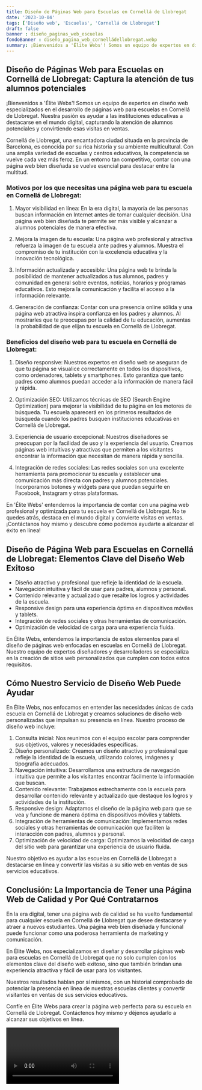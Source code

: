 ```yaml
---
title: Diseño de Páginas Web para Escuelas en Cornellá de Llobregat
date: '2023-10-04'
tags: ['Diseño web', 'Escuelas', 'Cornellá de Llobregat']
draft: false
banner : diseño_paginas_web_escuelas
fondoBanner : diseño_pagina_web_cornelládellobregat.webp
summary: ¡Bienvenidos a 'Élite Webs'! Somos un equipo de expertos en diseño web especializados en el desarrollo de páginas web para escuelas en Cornellá de Llobregat. Nuestra pasión es ayudar a las instituciones educativas a destacarse en el mundo digital, capturando la atención de alumnos potenciales y convirtiendo esas visitas en ventas.
---
```


## Diseño de Páginas Web para Escuelas en Cornellá de Llobregat: Captura la atención de tus alumnos potenciales

¡Bienvenidos a 'Élite Webs'! Somos un equipo de expertos en diseño web especializados en el desarrollo de páginas web para escuelas en Cornellá de Llobregat. Nuestra pasión es ayudar a las instituciones educativas a destacarse en el mundo digital, capturando la atención de alumnos potenciales y convirtiendo esas visitas en ventas.

Cornellá de Llobregat, una encantadora ciudad situada en la provincia de Barcelona, es conocida por su rica historia y su ambiente multicultural. Con una amplia variedad de escuelas y centros educativos, la competencia se vuelve cada vez más feroz. En un entorno tan competitivo, contar con una página web bien diseñada se vuelve esencial para destacar entre la multitud.

### Motivos por los que necesitas una página web para tu escuela en Cornellá de Llobregat:

1. Mayor visibilidad en línea: En la era digital, la mayoría de las personas buscan información en Internet antes de tomar cualquier decisión. Una página web bien diseñada te permite ser más visible y alcanzar a alumnos potenciales de manera efectiva.

2. Mejora la imagen de tu escuela: Una página web profesional y atractiva refuerza la imagen de tu escuela ante padres y alumnos. Muestra el compromiso de tu institución con la excelencia educativa y la innovación tecnológica.

3. Información actualizada y accesible: Una página web te brinda la posibilidad de mantener actualizados a tus alumnos, padres y comunidad en general sobre eventos, noticias, horarios y programas educativos. Esto mejora la comunicación y facilita el acceso a la información relevante.

4. Generación de confianza: Contar con una presencia online sólida y una página web atractiva inspira confianza en los padres y alumnos. Al mostrarles que te preocupas por la calidad de tu educación, aumentas la probabilidad de que elijan tu escuela en Cornellá de Llobregat.

### Beneficios del diseño web para tu escuela en Cornellá de Llobregat:

1. Diseño responsive: Nuestros expertos en diseño web se aseguran de que tu página se visualice correctamente en todos los dispositivos, como ordenadores, tablets y smartphones. Esto garantiza que tanto padres como alumnos puedan acceder a la información de manera fácil y rápida.

2. Optimización SEO: Utilizamos técnicas de SEO (Search Engine Optimization) para mejorar la visibilidad de tu página en los motores de búsqueda. Tu escuela aparecerá en los primeros resultados de búsqueda cuando los padres busquen instituciones educativas en Cornellá de Llobregat.

3. Experiencia de usuario excepcional: Nuestros diseñadores se preocupan por la facilidad de uso y la experiencia del usuario. Creamos páginas web intuitivas y atractivas que permiten a los visitantes encontrar la información que necesitan de manera rápida y sencilla.

4. Integración de redes sociales: Las redes sociales son una excelente herramienta para promocionar tu escuela y establecer una comunicación más directa con padres y alumnos potenciales. Incorporamos botones y widgets para que puedan seguirte en Facebook, Instagram y otras plataformas.

En 'Élite Webs' entendemos la importancia de contar con una página web profesional y optimizada para tu escuela en Cornellá de Llobregat. No te quedes atrás, destaca en el mundo digital y convierte visitas en ventas. ¡Contáctanos hoy mismo y descubre cómo podemos ayudarte a alcanzar el éxito en línea!

<GifSeo />

<Cta />

## Diseño de Página Web para Escuelas en Cornellá de Llobregat: Elementos Clave del Diseño Web Exitoso

- Diseño atractivo y profesional que refleje la identidad de la escuela.
- Navegación intuitiva y fácil de usar para padres, alumnos y personal.
- Contenido relevante y actualizado que resalte los logros y actividades de la escuela.
- Responsive design para una experiencia óptima en dispositivos móviles y tablets.
- Integración de redes sociales y otras herramientas de comunicación.
- Optimización de velocidad de carga para una experiencia fluida.

En Élite Webs, entendemos la importancia de estos elementos para el diseño de páginas web enfocadas en escuelas en Cornellá de Llobregat. Nuestro equipo de expertos diseñadores y desarrolladores se especializa en la creación de sitios web personalizados que cumplen con todos estos requisitos.

## Cómo Nuestro Servicio de Diseño Web Puede Ayudar

En Élite Webs, nos enfocamos en entender las necesidades únicas de cada escuela en Cornellá de Llobregat y creamos soluciones de diseño web personalizadas que impulsan su presencia en línea. Nuestro proceso de diseño web incluye:

1. Consulta inicial: Nos reunimos con el equipo escolar para comprender sus objetivos, valores y necesidades específicas.
2. Diseño personalizado: Creamos un diseño atractivo y profesional que refleje la identidad de la escuela, utilizando colores, imágenes y tipografía adecuados.
3. Navegación intuitiva: Desarrollamos una estructura de navegación intuitiva que permite a los visitantes encontrar fácilmente la información que buscan.
4. Contenido relevante: Trabajamos estrechamente con la escuela para desarrollar contenido relevante y actualizado que destaque los logros y actividades de la institución.
5. Responsive design: Adaptamos el diseño de la página web para que se vea y funcione de manera óptima en dispositivos móviles y tablets.
6. Integración de herramientas de comunicación: Implementamos redes sociales y otras herramientas de comunicación que faciliten la interacción con padres, alumnos y personal.
7. Optimización de velocidad de carga: Optimizamos la velocidad de carga del sitio web para garantizar una experiencia de usuario fluida.

Nuestro objetivo es ayudar a las escuelas en Cornellá de Llobregat a destacarse en línea y convertir las visitas a su sitio web en ventas de sus servicios educativos.

## Conclusión: La Importancia de Tener una Página Web de Calidad y Por Qué Contratarnos

En la era digital, tener una página web de calidad se ha vuelto fundamental para cualquier escuela en Cornellá de Llobregat que desee destacarse y atraer a nuevos estudiantes. Una página web bien diseñada y funcional puede funcionar como una poderosa herramienta de marketing y comunicación.

En Élite Webs, nos especializamos en diseñar y desarrollar páginas web para escuelas en Cornellá de Llobregat que no solo cumplen con los elementos clave del diseño web exitoso, sino que también brindan una experiencia atractiva y fácil de usar para los visitantes.

Nuestros resultados hablan por sí mismos, con un historial comprobado de potenciar la presencia en línea de nuestras escuelas clientes y convertir visitantes en ventas de sus servicios educativos.

Confíe en Élite Webs para crear la página web perfecta para su escuela en Cornellá de Llobregat. Contáctenos hoy mismo y déjenos ayudarlo a alcanzar sus objetivos en línea.

<Video />

<CtaBot job='Escuelas' city='Cornellá de Llobregat'/>

<Gmaps query='Cornellá de Llobregat+españa+maps' />